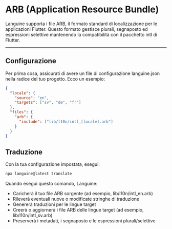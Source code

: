 # ARB (Application Resource Bundle)

Languine supporta i file ARB, il formato standard di localizzazione per le applicazioni Flutter. Questo formato gestisce plurali, segnaposto ed espressioni selettive mantenendo la compatibilità con il pacchetto intl di Flutter.

---

## Configurazione

Per prima cosa, assicurati di avere un file di configurazione languine.json nella radice del tuo progetto. Ecco un esempio:

```json
{
  "locale": {
    "source": "en",
    "targets": ["sv", "de", "fr"]
  },
  "files": {
    "arb": {
      "include": ["lib/l10n/intl_[locale].arb"]
    }
  }
}
```

## Traduzione

Con la tua configurazione impostata, esegui:

```bash
npx languine@latest translate
```

Quando esegui questo comando, Languine:

- Caricherà il tuo file ARB sorgente (ad esempio, lib/l10n/intl_en.arb)
- Rileverà eventuali nuove o modificate stringhe di traduzione
- Genererà traduzioni per le lingue target
- Creerà o aggiornerà i file ARB delle lingue target (ad esempio, lib/l10n/intl_sv.arb)
- Preserverà i metadati, i segnaposto e le espressioni plurali/selettive

